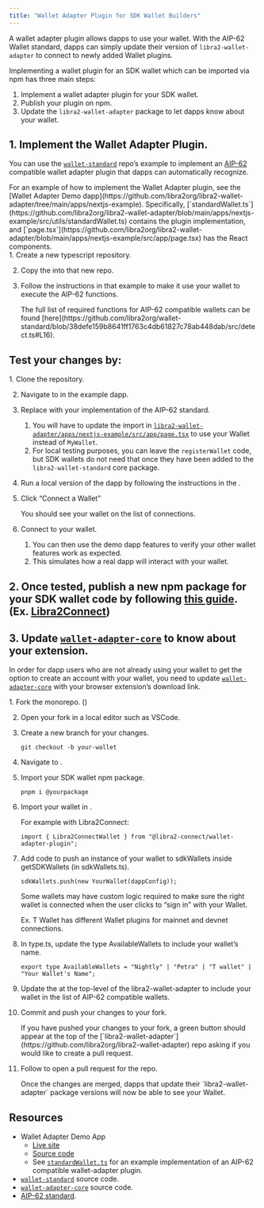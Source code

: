 ```yaml
---
title: "Wallet Adapter Plugin for SDK Wallet Builders"
---
```



A wallet adapter plugin allows dapps to use your wallet. With the AIP-62 Wallet standard, dapps can simply update their version of `libra2-wallet-adapter` to connect to newly added Wallet plugins.

Implementing a wallet plugin for an SDK wallet which can be imported via npm has three main steps:

1. Implement a wallet adapter plugin for your SDK wallet.
2. Publish your plugin on npm.
3. Update the `libra2-wallet-adapter` package to let dapps know about your wallet.

## 1. Implement the Wallet Adapter Plugin.

You can use the [`wallet-standard`](https://github.com/libra2org/wallet-standard) repo’s example to implement an [AIP-62](https://github.com/libra2-foundation/AIPs/blob/main/aips/aip-62.md) compatible wallet adapter plugin that dapps can automatically recognize.

<Aside type="note">
  For an example of how to implement the Wallet Adapter plugin, see the [Wallet Adapter Demo dapp](https://github.com/libra2org/libra2-wallet-adapter/tree/main/apps/nextjs-example). Specifically, [`standardWallet.ts`](https://github.com/libra2org/libra2-wallet-adapter/blob/main/apps/nextjs-example/src/utils/standardWallet.ts) contains the plugin implementation, and [`page.tsx`](https://github.com/libra2org/libra2-wallet-adapter/blob/main/apps/nextjs-example/src/app/page.tsx) has the React components.
</Aside>

<Steps>
  1. Create a new typescript repository.

  2. Copy the  into that new repo.

  3. Follow the instructions in that example to make it use your wallet to execute the AIP-62 functions.

     <Aside type="note">
       The full list of required functions for AIP-62 compatible wallets can be found [here](https://github.com/libra2org/wallet-standard/blob/38defe159b8641ff1763c4db61827c78ab448dab/src/detect.ts#L16).
     </Aside>
</Steps>

## Test your changes by:

<Steps>
  1. Clone the  repository.

  2. Navigate to  in the example dapp.

  3. Replace  with your implementation of the AIP-62 standard.

     1. You will have to update the import in [`libra2-wallet-adapter/apps/nextjs-example/src/app/page.tsx`](https://github.com/libra2org/libra2-wallet-adapter/blob/main/apps/nextjs-example/src/app/page.tsx) to use your Wallet instead of `MyWallet`.
     2. For local testing purposes, you can leave the `registerWallet` code, but SDK wallets do not need that once they have been added to the `libra2-wallet-standard` core package.

  4. Run a local version of the dapp by following the instructions in the .

  5. Click “Connect a Wallet”

     You should see your wallet on the list of connections.

  6. Connect to your wallet.

     1. You can then use the demo dapp features to verify your other wallet features work as expected.
     2. This simulates how a real dapp will interact with your wallet.
</Steps>

## 2. Once tested, publish a new npm package for your SDK wallet code by following [this guide](https://docs.npmjs.com/creating-and-publishing-scoped-public-packages). (Ex. [Libra2Connect](https://www.npmjs.com/package/@libra2-connect/wallet-adapter-plugin))

## 3. Update [`wallet-adapter-core`](https://github.com/libra2org/libra2-wallet-adapter/tree/main/packages/wallet-adapter-core) to know about your extension.

In order for dapp users who are not already using your wallet to get the option to create an account with your wallet, you need to update [`wallet-adapter-core`](https://github.com/libra2org/libra2-wallet-adapter/tree/main/packages/wallet-adapter-core) with your browser extension’s download link.

<Steps>
  1. Fork the  monorepo. ()

  2. Open your fork in a local editor such as VSCode.

  3. Create a new branch for your changes.

     ```shellscript filename="Terminal"
     git checkout -b your-wallet
     ```

  4. Navigate to .

  5. Import your SDK wallet npm package.

     ```shellscript filename="Terminal"
     pnpm i @yourpackage
     ```

  6. Import your wallet in .

     For example with Libra2Connect:

     ```tsx filename="Example.tsx"
     import { Libra2ConnectWallet } from "@libra2-connect/wallet-adapter-plugin";
     ```

  7. Add code to push an instance of your wallet to sdkWallets inside getSDKWallets (in sdkWallets.ts).

     ```tsx filename="Example.tsx"
     sdkWallets.push(new YourWallet(dappConfig));
     ```

     <Aside type="caution">
       Some wallets may have custom logic required to make sure the right wallet is connected when the user clicks to “sign in” with your Wallet.

       Ex. T Wallet has different Wallet plugins for mainnet and devnet connections.
     </Aside>

  8. In type.ts, update the type AvailableWallets to include your wallet’s name.

     ```tsx filename="Example.tsx"
     export type AvailableWallets = "Nightly" | "Petra" | "T wallet" | "Your Wallet's Name";
     ```

  9. Update the  at the top-level of the libra2-wallet-adapter to include your wallet in the list of AIP-62 compatible wallets.

  10. Commit and push your changes to your fork.

      <Aside type="note">
        If you have pushed your changes to your fork, a green button should appear at the top of the [`libra2-wallet-adapter`](https://github.com/libra2org/libra2-wallet-adapter) repo asking if you would like to create a pull request.
      </Aside>

  11. Follow  to open a pull request for the  repo.

      <Aside type="note">
        Once the changes are merged, dapps that update their `libra2-wallet-adapter` package versions will now be able to see your Wallet.
      </Aside>
</Steps>

## Resources

- Wallet Adapter Demo App
  - [Live site](https://libra2-core.github.io/libra2-wallet-adapter)
  - [Source code](https://github.com/libra2org/libra2-wallet-adapter/tree/main/apps/nextjs-example)
  - See [`standardWallet.ts`](https://github.com/libra2org/libra2-wallet-adapter/blob/main/apps/nextjs-example/src/utils/standardWallet.ts) for an example implementation of an AIP-62 compatible wallet-adapter plugin.
- [`wallet-standard`](https://github.com/libra2org/wallet-standard) source code.
- [`wallet-adapter-core`](https://github.com/libra2org/libra2-wallet-adapter/tree/main/packages/wallet-adapter-core) source code.
- [AIP-62 standard](https://github.com/libra2-foundation/AIPs/blob/main/aips/aip-62.md).
